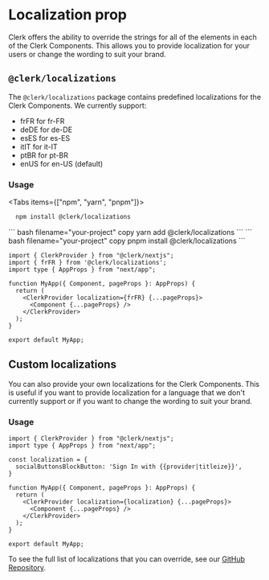 
# Localization prop

Clerk offers the ability to override the strings for all of the elements in each of the Clerk Components. This allows you to provide localization for your users or change the wording to suit your brand.

## `@clerk/localizations`

The `@clerk/localizations` package contains predefined localizations for the Clerk Components. We currently support:

- frFR for fr-FR
- deDE for de-DE
- esES for es-ES
- itIT for it-IT
- ptBR for pt-BR
- enUS for en-US (default)

### Usage

<Tabs items={["npm", "yarn", "pnpm"]}>
  <Tab>
  ``` bash filename="your-project" copy
    npm install @clerk/localizations
  ```
  </Tab>
  <Tab>
   ``` bash filename="your-project" copy
   yarn add @clerk/localizations
   ```
   </Tab>
  <Tab>
  ``` bash filename="your-project" copy
  pnpm install @clerk/localizations
  ```
  </Tab>
</Tabs>

```tsx filename="_app.tsx" copy
import { ClerkProvider } from "@clerk/nextjs";
import { frFR } from '@clerk/localizations';
import type { AppProps } from "next/app";

function MyApp({ Component, pageProps }: AppProps) {
  return (
    <ClerkProvider localization={frFR} {...pageProps}>
      <Component {...pageProps} />
    </ClerkProvider>
  );
}

export default MyApp;
```

## Custom localizations

You can also provide your own localizations for the Clerk Components. This is useful if you want to provide localization for a language that we don't currently support or if you want to change the wording to suit your brand.

### Usage

```tsx filename="_app.tsx" copy
import { ClerkProvider } from "@clerk/nextjs";
import type { AppProps } from "next/app";

const localization = {
  socialButtonsBlockButton: 'Sign In with {{provider|titleize}}',
}

function MyApp({ Component, pageProps }: AppProps) {
  return (
    <ClerkProvider localization={localization} {...pageProps}>
      <Component {...pageProps} />
    </ClerkProvider>
  );
}

export default MyApp;
```

To see the full list of localizations that you can override, see our [GitHub Repository](https://github.com/clerkinc/javascript/blob/main/packages/localizations/src/en-US.ts).
